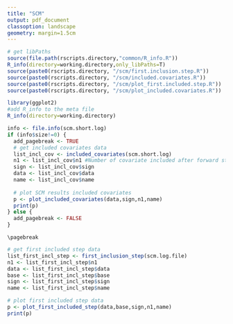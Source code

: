 ```yaml
---
title: "SCM"
output: pdf_document
classoption: landscape
geometry: margin=1.5cm
---
```


```r
# get libPaths
source(file.path(rscripts.directory,"common/R_info.R"))
R_info(directory=working.directory,only_libPaths=T)
source(paste0(rscripts.directory, "/scm/first.inclusion.step.R"))
source(paste0(rscripts.directory, "/scm/included.covariates.R"))
source(paste0(rscripts.directory, "/scm/plot_first.included.step.R"))
source(paste0(rscripts.directory, "/scm/plot_included.covariates.R"))

library(ggplot2)
#add R_info to the meta file
R_info(directory=working.directory)
```

```r
info <- file.info(scm.short.log)
if (info$size!=0) {
  add_pagebreak <- TRUE
  # get included covariates data
  list_incl_cov <- included_covariates(scm.short.log)
  n1 <- list_incl_cov$n1 #Number of covariate included after forward step
  sign <- list_incl_cov$sign
  data <- list_incl_cov$data
  name <- list_incl_cov$name
    
  # plot SCM results included covariates   
  p <- plot_included_covariates(data,sign,n1,name)
  print(p)
} else {
  add_pagebreak <- FALSE
}

```
```asis
\pagebreak
```

```r
# get first included step data
list_first_incl_step <- first_inclusion_step(scm.log.file)
n1 <- list_first_incl_step$n1
data <- list_first_incl_step$data
base <- list_first_incl_step$base
sign <- list_first_incl_step$sign
name <- list_first_incl_step$name

# plot first included step data
p <- plot_first_included_step(data,base,sign,n1,name)
print(p)
```


